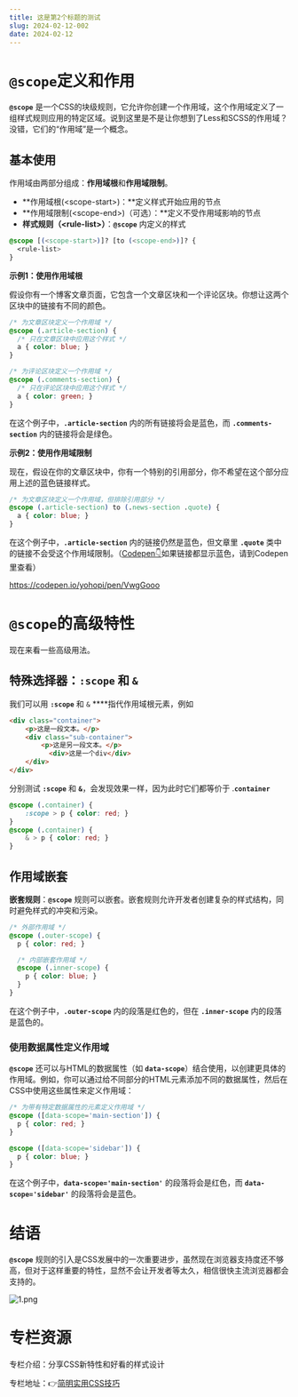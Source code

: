 ```yaml
---
title: 这是第2个标题的测试
slug: 2024-02-12-002
date: 2024-02-12
---
```

# `@scope`定义和作用

**`@scope`** 是一个CSS的块级规则，它允许你创建一个作用域，这个作用域定义了一组样式规则应用的特定区域。说到这里是不是让你想到了Less和SCSS的作用域？没错，它们的“作用域”是一个概念。

## 基本使用

作用域由两部分组成：**作用域根**和**作用域限制**。

- **作用域根(\<scope-start\>)：**定义样式开始应用的节点
- **作用域限制(\<scope-end\>)（可选）：**定义不受作用域影响的节点
- **样式规则（\<rule-list\>）**：**`@scope`** 内定义的样式

```css
@scope [(<scope-start>)]? [to (<scope-end>)]? {
  <rule-list>
}
```

**示例1：使用作用域根**

假设你有一个博客文章页面，它包含一个文章区块和一个评论区块。你想让这两个区块中的链接有不同的颜色。

```css
/* 为文章区块定义一个作用域 */
@scope (.article-section) {
  /* 只在文章区块中应用这个样式 */
  a { color: blue; }
}

/* 为评论区块定义一个作用域 */
@scope (.comments-section) {
  /* 只在评论区块中应用这个样式 */
  a { color: green; }
}
```

在这个例子中，**`.article-section`** 内的所有链接将会是蓝色，而 **`.comments-section`** 内的链接将会是绿色。

**示例2：使用作用域限制**

现在，假设在你的文章区块中，你有一个特别的引用部分，你不希望在这个部分应用上述的蓝色链接样式。

```css
/* 为文章区块定义一个作用域，但排除引用部分 */
@scope (.article-section) to (.news-section .quote) {
  a { color: blue; }
}
```

在这个例子中，**`.article-section`** 内的链接仍然是蓝色，但文章里 **`.quote`** 类中的链接不会受这个作用域限制。（[Codepen👇](https://codepen.io/yohopi/pen/VwgGooo)如果链接都显示蓝色，请到Codepen里查看）

https://codepen.io/yohopi/pen/VwgGooo

# `@scope`的高级特性

现在来看一些高级用法。

## 特殊选择器：`:scope` 和 `&`

我们可以用 **`:scope`** 和 `&` ****指代作用域根元素，例如

```html
<div class="container">
    <p>这是一段文本。</p>
    <div class="sub-container">
        <p>这是另一段文本。</p>
	      <div>这是一个div</div>
    </div>
</div>
```

分别测试 **`:scope`** 和 **`&`**，会发现效果一样，因为此时它们都等价于 .**`container`**

```css
@scope (.container) {
    :scope > p { color: red; }
}
@scope (.container) {
    & > p { color: red; }
}
```

## 作用域嵌套

**嵌套规则**：**`@scope`** 规则可以嵌套。嵌套规则允许开发者创建复杂的样式结构，同时避免样式的冲突和污染。

```css
/* 外部作用域 */
@scope (.outer-scope) {
  p { color: red; }

  /* 内部嵌套作用域 */
  @scope (.inner-scope) {
    p { color: blue; }
  }
}

```

在这个例子中，**`.outer-scope`** 内的段落是红色的，但在 **`.inner-scope`** 内的段落是蓝色的。

### 使用数据属性定义作用域

**`@scope`** 还可以与HTML的数据属性（如 **`data-scope`**）结合使用，以创建更具体的作用域。例如，你可以通过给不同部分的HTML元素添加不同的数据属性，然后在CSS中使用这些属性来定义作用域：

```css
/* 为带有特定数据属性的元素定义作用域 */
@scope ([data-scope='main-section']) {
  p { color: red; }
}

@scope ([data-scope='sidebar']) {
  p { color: blue; }
}

```

在这个例子中，**`data-scope='main-section'`** 的段落将会是红色，而 **`data-scope='sidebar'`** 的段落将会是蓝色。

# 结语

**`@scope`** 规则的引入是CSS发展中的一次重要进步，虽然现在浏览器支持度还不够高，但对于这样重要的特性，显然不会让开发者等太久，相信很快主流浏览器都会支持的。

![1.png](https://prod-files-secure.s3.us-west-2.amazonaws.com/ab72d779-85ad-4978-9841-30adbe46383a/83ecaef2-a2ed-42cb-a7ad-ff2182b4b7e5/1.png)

# 专栏资源

专栏介绍：分享CSS新特性和好看的样式设计

专栏地址：👉[简明实用CSS技巧](https://weijunext.com/tag/CSS%E6%8A%80%E5%B7%A7)
